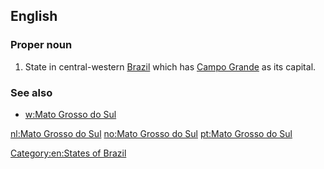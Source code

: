 ==English==

===Proper noun===
{{en-proper noun|head=[[Mato]] [[Grosso]] [[do]] [[Sul]]}}

# State in central-western [[Brazil]] which has [[Campo Grande]] as its capital.

===See also===
* [[w:Mato Grosso do Sul]]

[[Category:en:States of Brazil]]

[[nl:Mato Grosso do Sul]]
[[no:Mato Grosso do Sul]]
[[pt:Mato Grosso do Sul]]